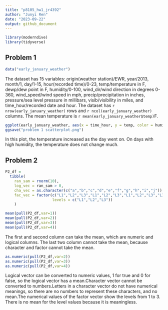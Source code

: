 ```yaml
---
title: "p8105_hw1_jr4392"
author: "Junyi Ren"
date: "2023-09-22"
output: github_document
---
```



```r
library(moderndive)
library(tidyverse)
```

## Problem 1

```r
data("early_january_weather")
```

The dataset has 15 variables: origin(weather station)/EWR, year/2013, month/1, day/1-15, hour(recorded time)/0-23, temp/temperature in F, dewp/dew point in F, humidity/0-100, wind_dir/wind direction in degrees 0-360, wind_speed/wind speed in mph, precip/precipitation in inches, pressure/sea level pressure in millibars, visib/visibility in miles, and time_hour/recorded date and hour.
The dataset has `r nrow(early_january_weather)` rows and `r ncol(early_january_weather)` columns. 
The mean temperature is `r mean(early_january_weather$temp)`F.

```r
ggplot(early_january_weather, aes(x = time_hour, y = temp, color = humid)) + geom_point()
ggsave("problem 1 scatterplot.png")
```
In this plot, the temperature increased as the day went on. On days with high humidity, the temperature does not change much.

## Problem 2

```r
P2_df = 
  tibble(
    ran_sam = rnorm(10),
    log_vec = ran_sam > 0,
    cha_vec = as.character(c("a","b","c","d","e","f","g","h","i","j")),
    fac_vec = factor(c("L1","L2","L3","L1","L2","L3","L1","L2","L3","L1"),
                     levels = c("L1","L2","L3"))
    )
```

```r
mean(pull(P2_df,var=1))
mean(pull(P2_df,var=2))
mean(pull(P2_df,var=3))
mean(pull(P2_df,var=4))
```

The first and second column can take the mean, which are numeric and logical columns. The last two column cannot take the mean, because character and factor cannot take the mean.

```r
as.numeric(pull(P2_df,var=2))
as.numeric(pull(P2_df,var=3))
as.numeric(pull(P2_df,var=4))
```

Logical vector can be converted to numeric values, 1 for true and 0 for false, so the logical vector has a mean.Character vector cannot be converted to numbers.Letters in a character vector do not have numerical meanings, so there are no numbers to represent these characters, and no mean.The numerical values of the factor vector show the levels from 1 to 3. There is no mean for the level values because it is meaningless.

